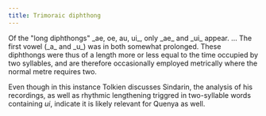 ```yaml
---
title: Trimoraic diphthong
---
```


<Aside type="quote" title="RGEO/63">Of the "long diphthongs" _ae, oe, au, ui_, only _ae_ and _ui_ appear. … The first vowel (_a_ and _u_) was in both somewhat prolonged. These diphthongs were thus of a length more or less equal to the time occupied by two syllables, and are therefore occasionally employed metrically where the normal metre requires two.</Aside>

Even though in this instance Tolkien discusses Sindarin, the analysis of his recordings, as well as rhythmic lengthening triggred in two-syllable words containing _ui_, indicate it is likely relevant for Quenya as well. 
